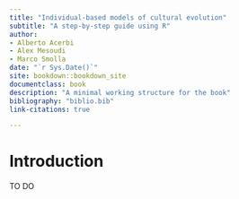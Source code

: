 ```yaml
--- 
title: "Individual-based models of cultural evolution"
subtitle: "A step-by-step guide using R"
author: 
- Alberto Acerbi
- Alex Mesoudi
- Marco Smolla
date: "`r Sys.Date()`"
site: bookdown::bookdown_site
documentclass: book
description: "A minimal working structure for the book"
bibliography: "biblio.bib"
link-citations: true

---
```


# Introduction {-#Introduction}

TO DO